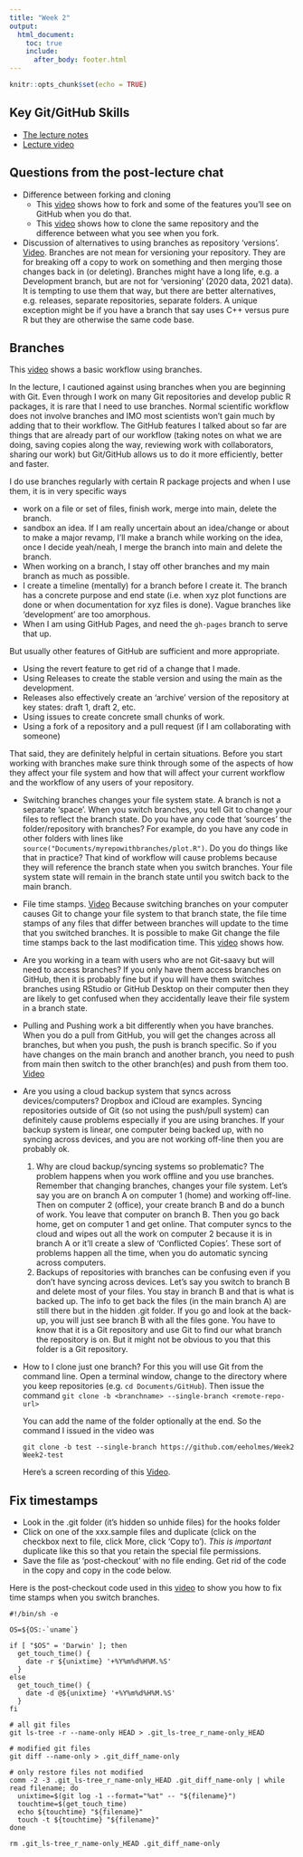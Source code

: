 ```yaml
---
title: "Week 2"
output:
  html_document:
    toc: true
    include:
      after_body: footer.html
---
```


```r
knitr::opts_chunk$set(echo = TRUE)
```

## Key Git/GitHub Skills

* [The lecture notes](week2-moregit.html)
* [Lecture video](https://youtu.be/TiII9trsArk)

## Questions from the post-lecture chat

* Difference between forking and cloning
    * This [video](https://youtu.be/uuti1G48yhY) shows how to fork and some of the features you'll see on GitHub when you do that.
    * This [video](https://youtu.be/0-5LiuxNnbM) shows how to clone the same repository and the difference between what you see when you fork.

* Discussion of alternatives to using branches as repository 'versions'. [Video](https://youtu.be/t2YqepzFSYc). Branches are not mean for versioning your repository. They are for breaking off a copy to work on something and then merging those changes back in (or deleting). Branches might have a long life, e.g. a Development branch, but are not for 'versioning' (2020 data, 2021 data). It is tempting to use them that way, but there are better alternatives, e.g. releases, separate repositories, separate folders. A unique exception might be if you have a branch that say uses C++ versus pure R but they are otherwise the same code base.

## Branches

This [video](https://youtu.be/4TUZEQdaZGM) shows a basic workflow using branches.

In the lecture, I cautioned against using branches when you are beginning with Git. Even through I work on many Git repositories and develop public R packages, it is rare that I need to use branches. Normal scientific workflow does not involve branches and IMO most scientists won't gain much by adding that to their workflow. The GitHub features I talked about so far are things that are already part of our workflow (taking notes on what we are doing, saving copies along the way, reviewing work with collaborators, sharing our work) but Git/GitHub allows us to do it more efficiently, better and faster.

I do use branches regularly with certain R package projects and when I use them, it is in very specific ways

   * work on a file or set of files, finish work, merge into main, delete the branch. 
   * sandbox an idea. If I am really uncertain about an idea/change or about to make a major revamp, I'll make a branch while working on the idea, once I decide yeah/neah, I merge the branch into main and delete the branch.
   * When working on a branch, I stay off other branches and my main branch as much as possible.
   * I create a timeline (mentally) for a branch before I create it. The branch has a concrete purpose and end state (i.e. when xyz plot functions are done or when documentation for xyz files is done). Vague branches like 'development' are too amorphous.
   * When I am using GitHub Pages, and need the `gh-pages` branch to serve that up.
    
But usually other features of GitHub are sufficient and more appropriate.

   * Using the revert feature to get rid of a change that I made.
   * Using Releases to create the stable version and using the main as the development.
   * Releases also effectively create an 'archive' version of the repository at key states: draft 1, draft 2, etc.
   * Using issues to create concrete small chunks of work.
   * Using a fork of a repository and a pull request (if I am collaborating with someone)
   
That said, they are definitely helpful in certain situations. Before you start working with branches make sure think through some of the aspects of how they affect your file system and how that will affect your current workflow and the workflow of any users of your repository.
    
   * Switching branches changes your file system state. A branch is not a separate 'space'. When you switch branches, you tell Git to change your files to reflect the branch state. Do you have any code that 'sources' the folder/repository with branches? For example, do you have any code in other folders with lines like `source("Documents/myrepowithbranches/plot.R")`. Do you do things like that in practice? That kind of workflow will cause problems because they will reference the branch state when you switch branches. Your file system state will remain in the branch state until you switch back to the main branch.
   * File time stamps. [Video](https://youtu.be/_WXHp6uRmAI) Because switching branches on your computer causes Git to change your file system to that branch state, the file time stamps of any files that differ between branches will update to the time that you switched branches. It is possible to make Git change the file time stamps back to the last modification time. This [video](https://youtu.be/WbP9B_jfxPU) shows how.
   * Are you working in a team with users who are not Git-saavy but will need to access branches? If you only have them access branches on GitHub, then it is probably fine but if you will have them switches branches using RStudio or GitHub Desktop on their computer then they are likely to get confused when they accidentally leave their file system in a branch state.
   * Pulling and Pushing work a bit differently when you have branches. When you do a pull from GitHub, you will get the changes across all branches, but when you push, the push is branch specific. So if you have changes on the main branch and another branch, you need to push from main then switch to the other branch(es) and push from them too. [Video](https://youtu.be/uJxk2l5PEKQ)
   * Are you using a cloud backup system that syncs across devices/computers? Dropbox and iCloud are examples. Syncing repositories outside of Git (so not using the push/pull system) can definitely cause problems especially if you are using branches. If your backup system is linear, one computer being backed up, with no syncing across devices, and you are not working off-line then you are probably ok.
       1. Why are cloud backup/syncing systems so problematic? The problem happens when you work offline and you use branches. Remember that changing branches, changes your file system. Let's say you are on branch A on computer 1 (home) and working off-line. Then on computer 2 (office), your create branch B and do a bunch of work. You leave that computer on branch B. Then you go back home, get on computer 1 and get online. That computer syncs to the cloud and wipes out all the work on computer 2 because it is in branch A or it'll create a slew of 'Conflicted Copies'. These sort of problems happen all the time, when you do automatic syncing across computers.
       2. Backups of repositories with branches can be confusing even if you don't have syncing across devices. Let's say you switch to branch B and delete most of your files. You stay in branch B and that is what is backed up. The info to get back the files (in the main branch A) are still there but in the hidden .git folder. If you go and look at the back-up, you will just see branch B with all the files gone. You have to know that it is a Git repository and use Git to find our what branch the repository is on. But it might not be obvious to you that this folder is a Git repository.

* How to I clone just one branch? For this you will use Git from the command line. Open a terminal window, change to the directory where you keep repositories (e.g. `cd Documents/GitHub`). Then issue the command 
    ```
    git clone -b <branchname> --single-branch <remote-repo-url>
    ```
    
    You can add the name of the folder optionally at the end. So the command I issued in the video was
    
    ```
    git clone -b test --single-branch https://github.com/eeholmes/Week2 Week2-test
    ```    
    
    Here's a screen recording of this [Video](https://youtu.be/CNZh9L2qwCc).


## Fix timestamps

* Look in the .git folder (it's hidden so unhide files) for the hooks folder
* Click on one of the xxx.sample files and duplicate (click on the checkbox next to file, click More, click 'Copy to'). *This is important* duplicate like this so that you retain the special file permissions.
* Save the file as 'post-checkout' with no file ending. Get rid of the code in the copy and copy in the code below.

Here is the post-checkout code used in this [video](https://youtu.be/WbP9B_jfxPU) to show you how to fix time stamps when you switch branches.
```
#!/bin/sh -e

OS=${OS:-`uname`}

if [ "$OS" = 'Darwin' ]; then
  get_touch_time() {
    date -r ${unixtime} '+%Y%m%d%H%M.%S'
  }
else
  get_touch_time() {
    date -d @${unixtime} '+%Y%m%d%H%M.%S'
  }
fi

# all git files
git ls-tree -r --name-only HEAD > .git_ls-tree_r_name-only_HEAD

# modified git files
git diff --name-only > .git_diff_name-only

# only restore files not modified
comm -2 -3 .git_ls-tree_r_name-only_HEAD .git_diff_name-only | while read filename; do
  unixtime=$(git log -1 --format="%at" -- "${filename}")
  touchtime=$(get_touch_time)
  echo ${touchtime} "${filename}"
  touch -t ${touchtime} "${filename}"
done

rm .git_ls-tree_r_name-only_HEAD .git_diff_name-only
```